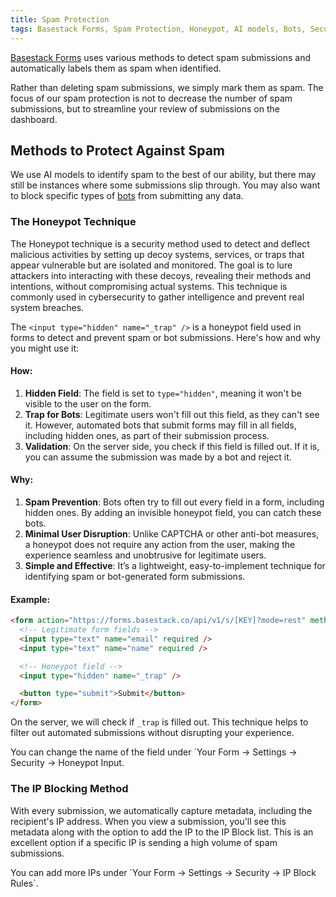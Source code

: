 ```yaml
---
title: Spam Protection
tags: Basestack Forms, Spam Protection, Honeypot, AI models, Bots, Security, Form submission, IP blocking, Form Security, "2025", Developer tools
---
```


[Basestack Forms](https://forms.basestack.co) uses various methods to detect spam submissions and automatically labels them as spam when identified.

<Callout type="info" emoji="ℹ️">
    Rather than deleting spam submissions, we simply mark them as spam. The focus of our spam protection is not to
    decrease the number of spam submissions, but to streamline your review of submissions on the dashboard.
</Callout>


## Methods to Protect Against Spam

We use AI models to identify spam to the best of our ability, but there may still be instances where some submissions slip through. You may also want to block specific types of [bots](https://en.wikipedia.org/wiki/Internet_bot?ref=basestack.co) from submitting any data.

### The Honeypot Technique

The Honeypot technique is a security method used to detect and deflect malicious activities by setting up decoy systems, services, or traps that appear vulnerable but are isolated and monitored. The goal is to lure attackers into interacting with these decoys, revealing their methods and intentions, without compromising actual systems. This technique is commonly used in cybersecurity to gather intelligence and prevent real system breaches.

The `<input type="hidden" name="_trap" />` is a honeypot field used in forms to detect and prevent spam or bot submissions. Here's how and why you might use it:

#### How:

1. **Hidden Field**: The field is set to `type="hidden"`, meaning it won't be visible to the user on the form.
2. **Trap for Bots**: Legitimate users won't fill out this field, as they can't see it. However, automated bots that submit forms may fill in all fields, including hidden ones, as part of their submission process.
3. **Validation**: On the server side, you check if this field is filled out. If it is, you can assume the submission was made by a bot and reject it.

#### Why:

1. **Spam Prevention**: Bots often try to fill out every field in a form, including hidden ones. By adding an invisible honeypot field, you can catch these bots.
2. **Minimal User Disruption**: Unlike CAPTCHA or other anti-bot measures, a honeypot does not require any action from the user, making the experience seamless and unobtrusive for legitimate users.
3. **Simple and Effective**: It’s a lightweight, easy-to-implement technique for identifying spam or bot-generated form submissions.

#### Example:

```html copy
<form action="https://forms.basestack.co/api/v1/s/[KEY]?mode=rest" method="POST" enctype="multipart/form-data">
  <!-- Legitimate form fields -->
  <input type="text" name="email" required />
  <input type="text" name="name" required />

  <!-- Honeypot field -->
  <input type="hidden" name="_trap" />

  <button type="submit">Submit</button>
</form>
```

On the server, we will check if `_trap` is filled out. This technique helps to filter out automated submissions without disrupting your experience.

<Callout type="info" emoji="ℹ️">
    You can change the name of the field under `Your Form -> Settings -> Security -> Honeypot Input.
</Callout>


### The IP Blocking Method

With every submission, we automatically capture metadata, including the recipient's IP address. When you view a submission, you'll see this metadata along with the option to add the IP to the IP Block list. This is an excellent option if a specific IP is sending a high volume of spam submissions.

<Callout type="info" emoji="ℹ️">
    You can add more IPs under `Your Form -> Settings -> Security -> IP Block Rules`.
</Callout>